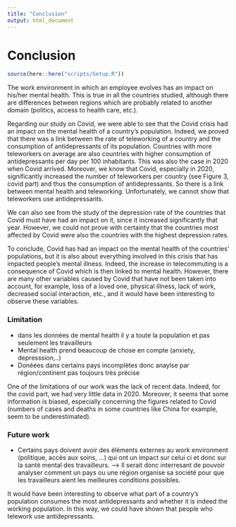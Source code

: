 ```yaml
---
title: "Conclusion"
output: html_document
---
```


# Conclusion
```r
source(here::here("scripts/Setup.R"))
```
The work environment in which an employee evolves has an impact on his/her mental health. This is true in all the countries studied, although there are differences between regions which are probably related to another domain (politics, access to health care, etc.).

Regarding our study on Covid, we were able to see that the Covid crisis had an impact on the mental health of a country's population. Indeed, we proved that there was a link between the rate of teleworking of a country and the consumption of antidepressants of its population. Countries with more teleworkers on average are also countries with higher consumption of antidepressants per day per 100 inhabitants. This was also the case in 2020 when Covid arrived. 
Moreover, we know that Covid, especially in 2020, significantly increased the number of teleworkers per country (see Figure 3, covid part) and thus the consumption of antidepressants. So there is a link between mental health and teleworking. Unfortunately, we cannot show that teleworkers use antidepressants. 

We can also see from the study of the depression rate of the countries that Covid must have had an impact on it, since it increased significantly that year. However, we could not prove with certainty that the countries most affected by Covid were also the countries with the highest depression rates. 

To conclude, Covid has had an impact on the mental health of the countries' populations, but it is also about everything involved in this crisis that has impacted people's mental illness. Indeed, the increase in telecommuting is a consequence of Covid which is then linked to mental health. However, there are many other variables caused by Covid that have not been taken into account, for example, loss of a loved one, physical illness, lack of work, decreased social interaction, etc., and it would have been interesting to observe these variables. 

### Limitation

- dans les données de mental health il y a toute la population et pas seulement les travailleurs
- Mental health prend beaucoup de chose en compte (anxiety, depresssion,..) 
- Donéées dans certains pays incomplètes donc anaylse par région/continent pas toujours très précise

One of the limitations of our work was the lack of recent data. Indeed, for the covid part, we had very little data in 2020. 
Moreover, it seems that some information is biased, especially concerning the figures related to Covid (numbers of cases and deaths in some countries like China for example, seem to be underestimated). 

### Future work

- Certains pays doivent avoir des éléments externes au work environment (politique, accès aux soins, ...) qui ont un impact sur celui ci et donc sur la santé mental des travailleurs.
--> Il serait donc interresant de pouvoir analyser comment un pays ou une région organise sa société pour que les travailleurs aient les meilleures conditions possibles.

It would have been interesting to observe what part of a country's population consumes the most antidepressants and whether it is indeed the working population. In this way, we could have shown that people who telework use antidepressants.
